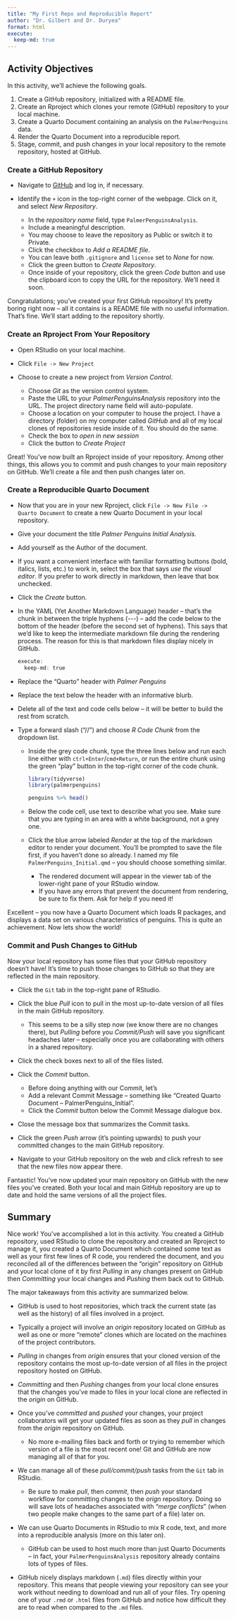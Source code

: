 ```yaml
---
title: "My First Repo and Reproducible Report"
author: "Dr. Gilbert and Dr. Duryea"
format: html
execute:
  keep-md: true
---
```


## Activity Objectives

In this activity, we'll achieve the following goals.

1. Create a GitHub repository, initialized with a README file.
2. Create an Rproject which clones your remote (GitHub) repository to your local machine.
3. Create a Quarto Document containing an analysis on the `PalmerPenguins` data.
4. Render the Quarto Document into a reproducible report.
5. Stage, commit, and push changes in your local repository to the remote repository, hosted at GitHub.

### Create a GitHub Repository

+ Navigate to [GitHub](https://www.github.com) and log in, if necessary.
+ Identify the `+` icon in the top-right corner of the webpage. Click on it, and select *New Repository*.

  + In the *repository name* field, type `PalmerPenguinsAnalysis`.
  + Include a meaningful description.
  + You may choose to leave the repository as Public or switch it to Private.
  + Click the checkbox to *Add a README file*.
  + You can leave both `.gitignore` and `license` set to *None* for now.
  + Click the green button to *Create Repository*.
  + Once inside of your repository, click the green *Code* button and use the clipboard icon to copy the URL for the repository. We'll need it soon.

Congratulations; you've created your first GitHub repository! It's pretty boring right now -- all it contains is a README file with no useful information. That's fine. We'll start adding to the repository shortly.

### Create an Rproject From Your Repository

+ Open RStudio on your local machine.
+ Click `File -> New Project`
+ Choose to create a new project from *Version Control*.
  
  + Choose *Git* as the version control system.
  + Paste the URL to your *PalmerPenguinsAnalysis* repository into the URL. The project directory name field will auto-populate.
  + Choose a location on your computer to house the project. I have a directory (folder) on my computer called *GitHub* and all of my local clones of repositories reside inside of it. You should do the same.
  + Check the box to *open in new session*
  + Click the button to *Create Project*

Great! You've now built an Rproject inside of your repository. Among other things, this allows you to commit and push changes to your main repository on GitHub. We'll create a file and then push changes later on.

### Create a Reproducible Quarto Document

+ Now that you are in your new Rproject, click `File -> New File -> Quarto Document` to create a new Quarto Document in your local repository.
+ Give your document the title *Palmer Penguins Initial Analysis*.
+ Add yourself as the Author of the document.
+ If you want a convenient interface with familiar formatting buttons (bold, italics, lists, etc.) to work in, select the box that says *use the visual editor*. If you prefer to work directly in markdown, then leave that box unchecked.
+ Click the *Create* button.
+ In the YAML (Yet Another Markdown Language) header -- that's the chunk in between the triple hyphens (\-\-\-) -- add the code below to the bottom of the header (before the second set of hyphens). This says that we'd like to keep the intermediate markdown file during the rendering process. The reason for this is that markdown files display nicely in GitHub.

    ```r
    execute:
      keep-md: true
    ```
  
+ Replace the "Quarto" header with *Palmer Penguins*
+ Replace the text below the header with an informative blurb.
+ Delete all of the text and code cells below -- it will be better to build the rest from scratch.
+ Type a forward slash ("//") and choose *R Code Chunk* from the dropdown list.

  + Inside the grey code chunk, type the three lines below and run each line either with `ctrl+Enter`/`cmd+Return`, or run the entire chunk using the green "play" button in the top-right corner of the code chunk.
    ```r
    library(tidyverse)
    library(palmerpenguins)
    
    penguins %>% head()
    ```
  
  + Below the code cell, use text to describe what you see. Make sure that you are typing in an area with a white background, not a grey one.
  + Click the blue arrow labeled *Render* at the top of the markdown editor to render your document. You'll be prompted to save the file first, if you haven't done so already. I named my file `PalmerPenguins_Initial.qmd` -- you should choose something similar.
  
    + The rendered document will appear in the viewer tab of the lower-right pane of your RStudio window.
    + If you have any errors that prevent the document from rendering, be sure to fix them. Ask for help if you need it!
    
Excellent -- you now have a Quarto Document which loads R packages, and displays a data set on various characteristics of penguins. This is quite an achievement. Now lets show the world!
  
### Commit and Push Changes to GitHub

Now your local repository has some files that your GitHub repository doesn't have! It's time to push those changes to GitHub so that they are reflected in the main repository.

+ Click the `Git` tab in the top-right pane of RStudio.
+ Click the blue *Pull* icon to pull in the most up-to-date version of all files in the main GitHub repository.

  + This seems to be a silly step now (we know there are no changes there), but *Pulling* before you *Commit/Push* will save you significant headaches later -- especially once you are collaborating with others in a shared repository.
+ Click the check boxes next to all of the files listed.
+ Click the *Commit* button.
  
  + Before doing anything with our Commit, let's 
  + Add a relevant Commit Message -- something like "Created Quarto Document -- PalmerPenguins_Initial".
  + Click the *Commit* button below the Commit Message dialogue box.
+ Close the message box that summarizes the Commit tasks.
+ Click the green *Push* arrow (it's pointing upwards) to push your committed changes to the main GitHub repository.
+ Navigate to your GitHub repository on the web and click refresh to see that the new files now appear there.

Fantastic! You've now updated your main repository on GitHub with the new files you've created. Both your local and main GitHub repository are up to date and hold the same versions of all the project files.

## Summary

Nice work! You've accomplished a lot in this activity. You created a GitHub repository, used RStudio to clone the repository and created an Rproject to manage it, you created a Quarto Document which contained some text as well as your first few lines of R code, you rendered the document, and you reconciled all of the differences between the "origin" repository on GitHub and your local clone of it by first *Pulling* in any changes present on GitHub then *Committing* your local changes and *Pushing* them back out to GitHub.

The major takeaways from this activity are summarized below.

+ GitHub is used to host repositories, which track the current state (as well as the history) of all files involved in a project.
+ Typically a project will involve an *origin* repository located on GitHub as well as one or more "remote" clones which are located on the machines of the project contributors.
+ *Pulling* in changes from *origin* ensures that your cloned version of the repository contains the most up-to-date version of all files in the project repository hosted on GitHub.
+ *Committing* and then *Pushing* changes from your local clone ensures that the changes you've made to files in your local clone are reflected in the *origin* on GitHub. 
+ Once you've *committed* and *pushed* your changes, your project collaborators will get your updated files as soon as they *pull* in changes from the *origin* repository on GitHub.

  + No more e-mailing files back and forth or trying to remember which version of a file is the most recent one! Git and GitHub are now managing all of that for you.

+ We can manage all of these *pull/commit/push* tasks from the `Git` tab in RStudio.

  + Be sure to make *pull*, then *commit*, then *push* your standard workflow for committing changes to the *orign* repository. Doing so will save lots of headaches associated with "*merge conflicts*" (when two people make changes to the same part of a file) later on.

+ We can use Quarto Documents in RStudio to mix R code, text, and more into a reproducible analysis (more on this later on).

  + GitHub can be used to host much more than just Quarto Documents -- in fact, your `PalmerPenguinsAnalysis` repository already contains lots of types of files.

+ GitHub nicely displays markdown (`.md`) files directly within your repository. This means that people viewing your repository can see your work without needing to download and run all of your files. Try opening one of your `.rmd` or `.html` files from GitHub and notice how difficult they are to read when compared to the `.md` files.


